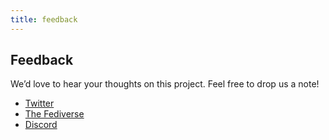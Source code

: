 ```yaml
---
title: feedback
---
```


## Feedback

We’d love to hear your thoughts on this project. Feel free to drop us a note!

- [Twitter](https://twitter.com/charmcli)
- [The Fediverse](https://mastodon.social/@charmcli)
- [Discord](https://charm.sh/chat)
